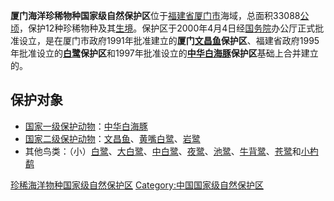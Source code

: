 '''厦门海洋珍稀物种国家级自然保护区'''位于[[福建省|福建省]][[厦门市|厦门市]]海域，总面积33088[[公顷|公顷]]，保护12种珍稀物种及其[[生境|生境]]。保护区于2000年4月4日经[[中华人民共和国国务院|国务院]]办公厅正式批准设立，是在厦门市政府1991年批准建立的'''厦门[[文昌鱼|文昌鱼]]保护区'''、福建省政府1995年批准设立的'''[[白鹭|白鹭]]保护区'''和1997年批准设立的'''[[中华白海豚|中华白海豚]]保护区'''基础上合并建立的。

==保护对象==
* [[中国国家一级重点保护野生动物名录|国家一级保护动物]]：[[中华白海豚|中华白海豚]]
* [[中国国家二级重点保护野生动物名录|国家二级保护动物]]：[[文昌鱼|文昌鱼]]、[[黄嘴白鹭|黄嘴白鹭]]、[[岩鹭|岩鹭]]
* 其他鸟类：（小）[[白鹭|白鹭]]、[[大白鹭|大白鹭]]、[[中白鹭|中白鹭]]、[[夜鹭|夜鹭]]、[[池鹭|池鹭]]、[[牛背鹭|牛背鹭]]、[[苍鹭|苍鹭]]和[[小杓鹬|小杓鹬]]


{{中国国家级自然保护区}}

{{nature-stub}}

[[Category:厦门地理|珍稀海洋物种国家级自然保护区]]
[[Category:中国国家级自然保护区|Category:中国国家级自然保护区]]